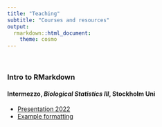 ```yaml
---
title: "Teaching"
subtitle: "Courses and resources"
output:
  rmarkdown::html_document:
    theme: cosmo
---
```


<br>

### Intro to RMarkdown

#### Intermezzo, *Biological Statistics III*, Stockholm Uni

* [Presentation 2022](teaching_files/rMarkdown_BiostatIII/IntroToRMarkdown2022.html)  
* [Example formatting](teaching_files/rMarkdown_BiostatIII/myNotebook.Rmd)  